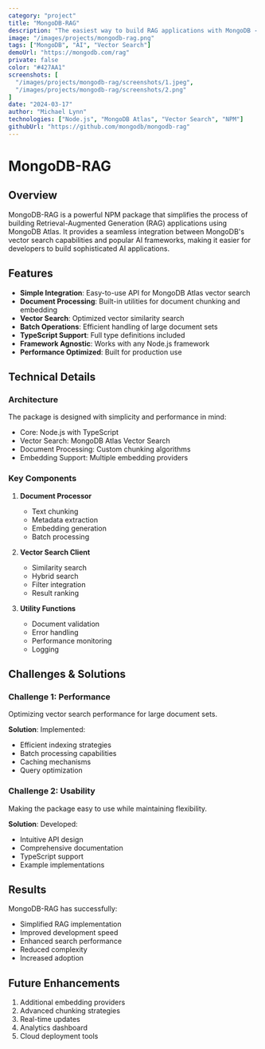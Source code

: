 ```yaml
---
category: "project"
title: "MongoDB-RAG"
description: "The easiest way to build RAG applications with MongoDB - a lightweight NPM package for vector search and document ingestion."
image: "/images/projects/mongodb-rag.png"
tags: ["MongoDB", "AI", "Vector Search"]
demoUrl: "https://mongodb.com/rag"
private: false
color: "#427AA1"
screenshots: [
  "/images/projects/mongodb-rag/screenshots/1.jpeg",
  "/images/projects/mongodb-rag/screenshots/2.png"
]
date: "2024-03-17"
author: "Michael Lynn"
technologies: ["Node.js", "MongoDB Atlas", "Vector Search", "NPM"]
githubUrl: "https://github.com/mongodb/mongodb-rag"
---
```


# MongoDB-RAG

## Overview
MongoDB-RAG is a powerful NPM package that simplifies the process of building Retrieval-Augmented Generation (RAG) applications using MongoDB Atlas. It provides a seamless integration between MongoDB's vector search capabilities and popular AI frameworks, making it easier for developers to build sophisticated AI applications.

## Features
- **Simple Integration**: Easy-to-use API for MongoDB Atlas vector search
- **Document Processing**: Built-in utilities for document chunking and embedding
- **Vector Search**: Optimized vector similarity search
- **Batch Operations**: Efficient handling of large document sets
- **TypeScript Support**: Full type definitions included
- **Framework Agnostic**: Works with any Node.js framework
- **Performance Optimized**: Built for production use

## Technical Details

### Architecture
The package is designed with simplicity and performance in mind:
- Core: Node.js with TypeScript
- Vector Search: MongoDB Atlas Vector Search
- Document Processing: Custom chunking algorithms
- Embedding Support: Multiple embedding providers

### Key Components
1. **Document Processor**
   - Text chunking
   - Metadata extraction
   - Embedding generation
   - Batch processing

2. **Vector Search Client**
   - Similarity search
   - Hybrid search
   - Filter integration
   - Result ranking

3. **Utility Functions**
   - Document validation
   - Error handling
   - Performance monitoring
   - Logging

## Challenges & Solutions

### Challenge 1: Performance
Optimizing vector search performance for large document sets.

**Solution**: Implemented:
- Efficient indexing strategies
- Batch processing capabilities
- Caching mechanisms
- Query optimization

### Challenge 2: Usability
Making the package easy to use while maintaining flexibility.

**Solution**: Developed:
- Intuitive API design
- Comprehensive documentation
- TypeScript support
- Example implementations

## Results
MongoDB-RAG has successfully:
- Simplified RAG implementation
- Improved development speed
- Enhanced search performance
- Reduced complexity
- Increased adoption

## Future Enhancements
1. Additional embedding providers
2. Advanced chunking strategies
3. Real-time updates
4. Analytics dashboard
5. Cloud deployment tools 